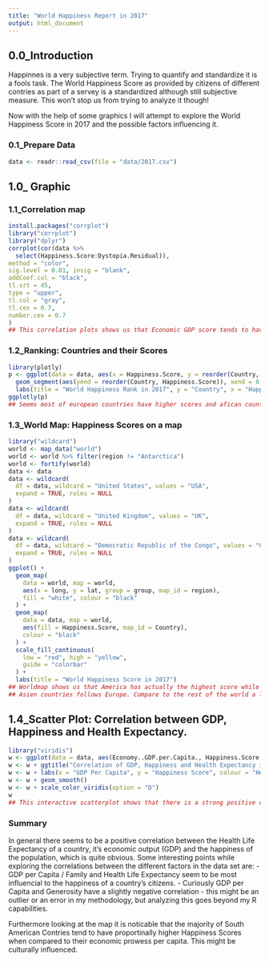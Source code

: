 ```yaml
---
title: "World Happiness Report in 2017"
output: html_document
---
```

 

## 0.0_Introduction


Happinnes is a very subjective term. Trying to quantify and standardize it is a fools task. The World Happiness Score as provided by citizens of different contries as part of a servey is a standardized although still subjective measure. This won't stop us from trying to analyze it though! 

 Now with the help of some graphics I will attempt to explore the  World Happiness Score in 2017 and the possible factors influencing it. 

### 0.1_Prepare Data

```r
data <- readr::read_csv(file = "data/2017.csv")
```

## 1.0_ Graphic
### 1.1_Correlation map

```r
install.packages("corrplot")
library("corrplot")
library("dplyr")
corrplot(cor(data %>%
  select(Happiness.Score:Dystopia.Residual)),
method = "color",
sig.level = 0.01, insig = "blank",
addCoef.col = "black",
tl.srt = 45,
type = "upper",
tl.col = "gray",
tl.cex = 0.7,
number.cex = 0.7
)
## This correlation plots shows us that Economic GDP score tends to have the biggest impact to happiness score and the Health score has the second biggest impact.Correlation between EGP and Happiness Score, Whisker high, whisker low are all 0,81, and it reachs even 0,84 when we put EGP and health Life Expectancy together.
```

### 1.2_Ranking: Countries and their Scores

```r
library(plotly)
p <- ggplot(data = data, aes(x = Happiness.Score, y = reorder(Country, Happiness.Score))) + geom_point(colour = "red", alpha = .5) +
  geom_segment(aes(yend = reorder(Country, Happiness.Score)), xend = 0, colour = "pink", alpha = .5) + theme(axis.text.y = element_text(angle = 0, hjust = 1)) +
  labs(title = "World Happiness Rank in 2017", y = "Country", x = "Happiness.Score")
ggplotly(p)
## Seems most of european countries have higher scores and afican countries have the lower scores. Follow we will use a Worldmap funktion to verify this guess.
```

### 1.3_World Map: Happiness Scores on a map

```r
library("wildcard")
world <- map_data("world")
world <- world %>% filter(region != "Antarctica")
world <- fortify(world)
data <- data
data <- wildcard(
  df = data, wildcard = "United States", values = "USA",
  expand = TRUE, rules = NULL
)
data <- wildcard(
  df = data, wildcard = "United Kingdom", values = "UK",
  expand = TRUE, rules = NULL
)
data <- wildcard(
  df = data, wildcard = "Democratic Republic of the Congo", values = "Congo (Kinshasa)",
  expand = TRUE, rules = NULL
)
ggplot() +
  geom_map(
    data = world, map = world,
    aes(x = long, y = lat, group = group, map_id = region),
    fill = "white", colour = "black"
  ) +
  geom_map(
    data = data, map = world,
    aes(fill = Happiness.Score, map_id = Country),
    colour = "black"
  ) +
  scale_fill_continuous(
    low = "red", high = "yellow",
    guide = "colorbar"
  ) +
  labs(title = "World Happiness Score in 2017")
## Worldmap shows us that America has actually the highest score while most of european contries have good scores.
## Asien countries follows Europe. Compare to the rest of the world a lot of african countries stay less happy or even unhappy.
```

## 1.4_Scatter Plot: Correlation between GDP, Happiness and Health Expectancy.

```r

library("viridis")
w <- ggplot(data = data, aes(Economy..GDP.per.Capita., Happiness.Score, color = Health..Life.Expectancy.), main = "Correlation of GDP, Happiness and Health Expectancy in 2017") + geom_point()
w <- w + ggtitle("Correlation of GDP, Happiness and Health Expectancy in 2017")
w <- w + labs(x = "GDP Per Capita", y = "Happiness Score", colour = "Health Expectancy")
w <- w + geom_smooth()
w <- w + scale_color_viridis(option = "D")
w
## This interactive scatterplot shows that there is a strong positive correlation between GDP and Happiness. Also points are coloured by the Health score, which also suggeests that Health tends to have big impact to happiness.
```

### Summary

In general there seems to be a positive correlation between the Health Life Expectancy of a country, it's economic output (GDP) and the happiness of the population, which is quite obvious.
Some interesting points while exploring the correlations between the different factors in the data set are:
- GDP per Capita / Family and Health Life Expectancy seem to be most influencial to the happiness of a country's citizens.
- Curiously GDP per Capita and Generosity have a slightly negative correlation - this might be an outlier or an error in my methodology, but analyzing this goes beyond my R capabilities.

Furthermore looking at the map it is noticable that the majority of South American Contries tend to have proportinally higher Happiness Scores when compared to their economic prowess per capita. This might be culturally influenced. 

